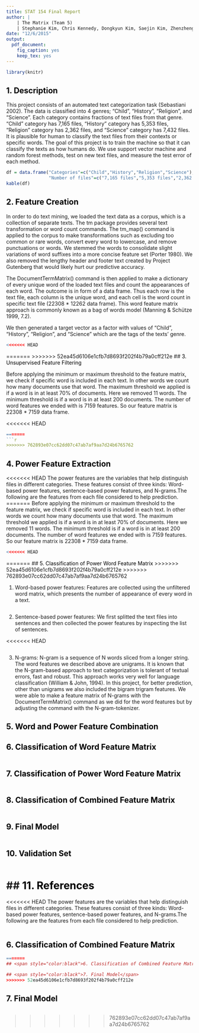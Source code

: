 ```yaml
---
title: STAT 154 Final Report
author: |
    | The Matrix (Team 5)
    | Stephanie Kim, Chris Kennedy, Dongkyun Kim, Saejin Kim, Zhenzheng Hu
date: "12/6/2015"
output:
  pdf_document:
    fig_caption: yes
    keep_tex: yes
---
```


```r
library(knitr)
```

## <span style="color:black">1. Description</span>
This project consists of an automated text categorization task (Sebastiani 2002). The data is classified into 4 genres; “Child”, “History”, “Religion”, and “Science”. Each category contains fractions of text files from that genre. “Child” category has 7,165 files, “History” category has 5,353 files, “Religion” category has 2,362 files, and “Science” category has 7,432 files. It is plausible for human to classify the text files from their contexts or specific words. The goal of this project is to train the machine so that it can classify the texts as how humans do. We use support vector machine and random forest methods, test on new text files, and measure the test error of each method.

```r
df = data.frame("Categories"=c("Child","History","Religion","Science"),
                "Number of files"=c("7,165 files","5,353 files","2,362 files","7,432 files"))
kable(df)
```

## <span style="color:black">2. Feature Creation</span>

In order to do text mining, we loaded the text data as a corpus, which is a collection of separate texts. The tm package provides several text transformation or word count commands. The tm_map() command is applied to the corpus to make transformations such as excluding too common or rare words, convert every word to lowercase, and remove punctuations or words. We stemmed the words to consolidate slight variations of word suffixes into a more concise feature set (Porter 1980). We also removed the lengthy header and footer text created by Project Gutenberg that would likely hurt our predictive accuracy.

The DocumentTermMatrix() command is then applied to make a dictionary of every unique word of the loaded text files and count the appearances of each word.  The outcome is in form of a data frame. Thus each row is the text file, each column is the unique word, and each cell is the word count in specific text file (22308 * 12262 data frame). This word feature matrix approach is commonly known as a bag of words model (Manning &  Schütze 1999, 7.2).

We then generated a target vector as a factor with values of “Child”, “History”, “Religion”, and “Science” which are the tags of the texts’ genre.

```r

<<<<<<< HEAD
```
=======
>>>>>>> 52ea45d6106e1cfb7d8693f202f4b79a0cff212e
## <span style="color:black">3. Unsupervised Feature Filtering</span>

Before applying the minimum or maximum threshold to the feature matrix, we check if specific word is included in each text. In other words we count how many documents use that word. The maximum threshold we applied is if a word is in at least 70% of documents. Here we removed 11 words. The minimum threshold is if a word is in at least 200 documents. The number of word features we ended with is 7159 features. So our feature matrix is 22308 * 7159 data frame.

<<<<<<< HEAD
```r
=======
```r
>>>>>>> 762893e07cc62dd07c47ab7af9aa7d24b6765762

```

## <span style="color:black">4. Power Feature Extraction</span>

<<<<<<< HEAD
The power features are the variables that help distinguish files in different categories. These features consist of three kinds: Word-based power features, sentence-based power features, and N-grams.The following are the features from each file considered to help prediction. 
=======
Before applying the minimum or maximum threshold to the feature matrix, we check if specific word is included in each text. In other words we count how many documents use that word. The maximum threshold we applied is if a word is in at least 70% of documents. Here we removed 11 words. The minimum threshold is if a word is in at least 200 documents. The number of word features we ended with is 7159 features. So our feature matrix is 22308 * 7159 data frame.
```r

<<<<<<< HEAD
```
=======
## <span style="color:black">5. Classification of Power Word Feature Matrix</span>
>>>>>>> 52ea45d6106e1cfb7d8693f202f4b79a0cff212e
>>>>>>> 762893e07cc62dd07c47ab7af9aa7d24b6765762

(1) Word-based power features: Features are collected using the unfiltered word matrix, which presents the number of appearance of every word in a text.
 
```r
```
 
(2) Sentence-based power features: We first splitted the text files into sentences and then collected the power features by inspecting the list of sentences.

<<<<<<< HEAD
```r
```

(3) N-grams: N-gram is a sequence of N words sliced from a longer string. The word features we described above are unigrams. It is known that the N-gram-based approach to text categorization is tolerant of textual errors, fast and robust. This approach works very well for language classification (William & John, 1994). In this project, for better prediction, other than unigrams we also included the bigram trigram features. We were able to make a feature matrix of N-grams with the DocumentTermMatrix() command as we did for the word features but by adjusting the command with the N-gram-tokenizer.

## <span style="color:black">5. Word and Power Feature Combination</span>

## <span style="color:black">6. Classification of Word Feature Matrix</span>

```r

```

## <span style="color:black">7. Classification of Power Word Feature Matrix</span>

```r

```

## <span style="color:black">8. Classification of Combined Feature Matrix</span>

```r

```

## <span style="color:black">9. Final Model</span>

```r

```

## <span style="color:black">10. Validation Set</span>

```r

```

## <span style="color:black">11. References</span>
=======
<<<<<<< HEAD
The power features are the variables that help distinguish files in different categories. These features consist of three kinds: Word-based power features, sentence-based power features, and N-grams.The following are the features from each file considered to help prediction. 
```r

```
## <span style="color:black">6. Classification of Combined Feature Matrix</span>
```r
=======
## <span style="color:black">6. Classification of Combined Feature Matrix</span>

## <span style="color:black">7. Final Model</span>
>>>>>>> 52ea45d6106e1cfb7d8693f202f4b79a0cff212e

```
## <span style="color:black">7. Final Model</span>
```r

```
>>>>>>> 762893e07cc62dd07c47ab7af9aa7d24b6765762
